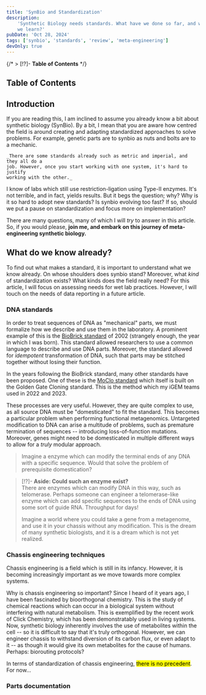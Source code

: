```yaml
---
title: 'SynBio and Standardization'
description:
    'Synthetic Biology needs standards. What have we done so far, and what can
    we learn?'
pubDate: 'Oct 28, 2024'
tags: ['synbio', 'standards', 'review', 'meta-engineering']
devOnly: true
---
```


{/* > [!?]- **Table of Contents** */}

## Table of Contents

## Introduction

If you are reading this, I am inclined to assume you already know a bit about
synthetic biology (SynBio). By a bit, I mean that you are aware how centred the
field is around creating and adapting standardized approaches to solve problems.
For example, genetic parts are to synbio as nuts and bolts are to a mechanic.

    _There are some standards already such as metric and imperial, and they all do a
    job. However, once you start working with one system, it's hard to justify
    working with the other._

I know of labs which still use restriction-ligation using Type-II enzymes. It's
not terrible, and in fact, yields results. But it begs the question; why? Why is
it so hard to adopt new standards? Is synbio evolving too fast? If so, should we
put a pause on standardization and focus more on implementation?

There are many questions, many of which I will _try_ to answer in this article.
So, if you would please, **join me, and embark on this journey of
meta-engineering synthetic biology.**

## What do we know already?

To find out what makes a standard, it is important to understand what we know
already. On whose shoulders does synbio stand? Moreover, what _kind_ of
standardization exists? What kinds does the field really need? For this article,
I will focus on assessing needs for wet lab practices. However, I will touch on
the needs of data reporting in a future article.

### DNA standards

In order to treat sequences of DNA as "mechanical" parts, we must formalize how
we describe and use them in the laboratory. A prominent example of this is the
[BioBrick standard](https://pubmed.ncbi.nlm.nih.gov/15815621/) of 2002
(strangely enough, the year in which I was born). This standard allowed
researchers to use a common language to describe and use DNA parts. Moreover,
the standard allowed for _idempotent_ transformation of DNA, such that parts may
be stitched together without losing their function.

In the years following the BioBrick standard, many other standards have been
proposed. One of these is the
[MoClo standard](https://www.addgene.org/cloning/moclo/) which itself is built
on the Golden Gate Cloning standard. This is the method which my iGEM teams used
in 2022 and 2023.

These processes are very useful. However, they are quite complex to use, as all
source DNA must be "domesticated" to fit the standard. This becomes a particular
problem when performing functional metagenomics. Untargeted modification to DNA
can arise a multitude of problems, such as premature termination of sequences --
introducing loss-of-function mutations. Moreover, genes might need to be
domesticated in multiple different ways to allow for a _truly_ modular approach.

> Imagine a enzyme which can modify the terminal ends of any DNA with a specific
> sequence. Would that solve the problem of prerequisite domestication?

> [!?]- **Aside: Could such an enzyme exist?** \
> There are enzymes which can modify DNA in this way, such as telomerase. Perhaps
> someone can engineer a telomerase-like enzyme which can add specific sequences
> to the ends of DNA using some sort of guide RNA. Throughput for days!
>
> Imagine a world where you could take a gene from a metagenome, and use it in
> your chassis without any modification. This is the dream of many synthetic
> biologists, and it is a dream which is not yet realized.

### Chassis engineering techniques

Chassis engineering is a field which is still in its infancy. However, it is
becoming increasingly important as we move towards more complex systems.

Why is chassis engineering so important? Since I heard of it years ago, I have
been fascinated by bioorthogonal chemistry. This is the study of chemical
reactions which can occur in a biological system without interfering with
natural metabolism. This is exemplified by the recent work of Click Chemistry,
which has been demonstratably used in living systems. Now, synthetic biology
inherently involves the use of metabolites within the cell -- so it is difficult
to say that it's truly orthogonal. However, we can engineer chassis to withstand
diversion of its carbon flux, or even adapt to it -- as though it would give its
own metabolites for the cause of humans. Perhaps: biorouting protocols?

In terms of standardization of chassis engineering, <mark>there is no
precedent</mark>. For now...

### Parts documentation
